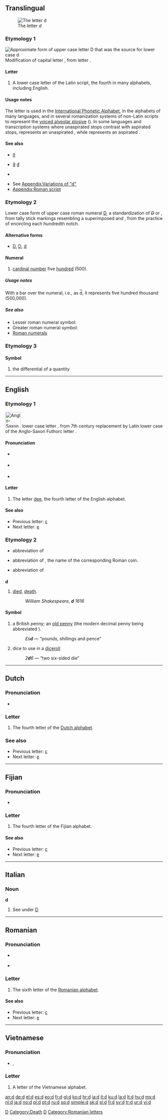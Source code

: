 {{wikipedia}}
{{also|D|d'|Appendix:Variations of "d"}}
==Translingual==
[[Image:Latin D.png|thumb|The letter ''d'']]

===Etymology 1===
[[Image:Uncial d.png|Approximate form of upper case letter D that was the source for lower case d]]
Modification of capital letter {{term|D}}, from {{etyl|grc}} letter {{term|sc=polytonic|Δ|tr=D||Delta|lang=grc}}.
<br clear="left" />

====Letter====
{{infl|mul|letter|lower case||upper case|D}}

# A lower case letter of the Latin script, the fourth in many alphabets, including English.

====Usage notes====
The letter {{term|d}} is used in the [[International Phonetic Alphabet]], in the alphabets of many languages, and in several romanization systems of non-Latin scripts to represent the [[w:Voiced alveolar plosive|voiced alveolar plosive]] ({{IPA|/d/}}).  In some languages and transcription systems where unaspirated stops contrast with aspirated stops, {{term|d}} represents an unaspirated {{IPAchar|/t/}}, while {{term|t}} represents an aspirated {{IPAchar|/tʰ/}}.

====See also====
* {{qualifier|select forms with diacritics}} {{IPAchar|[[ď]]}} {{IPAchar|[[đ]]}} [[ð]] {{IPAchar|[[ƌ]]}} {{IPAchar|[[ȡ]]}} {{IPAchar|[[ḍ]]}} {{IPAchar|[[ḏ]]}} {{IPAchar|[[ḑ]]}} {{IPAchar|[[ḓ]]}}
* {{qualifier|select similar letters and symbols}} [[∂]] [[₫]] {{IPAchar|[[ɖ]]}} {{onym||sc=IPAchar|ɗ}}
* {{qualifier|other scripts}} {{onym|el|sc=Grek|δ}} {{onym|ru|sc=Cyrl|д}} {{onym|he|sc=Hebr|ד}} {{onym|ko|sc=Hang|ㄷ}} {{onym|ar|sc=Arab|د}}
* See [[Appendix:Variations of "d"]]
* [[Appendix:Roman script]]

===Etymology 2===
Lower case form of upper case roman numeral [[D]], a standardization of ''<s>D</s>'' or ''{{unicode|Ð}}'', from tally stick markings resembling a superimposed {{unicode|Ɔ}} and {{unicode|⋌}}, from the practice of encircling each hundredth {{unicode|⋌}} notch.

====Alternative forms====
* [[D]], [[Ⅾ]], [[ⅾ]]

====Numeral====
{{infl|mul|numeral|lower case Roman numeral||uper case|D}}

# [[cardinal number]] five [[hundred]] (500).

=====Usage notes=====
With a bar over the numeral, i.e., as <span style="text-decoration:overline;">d</span>, it represents five hundred thousand (500,000).

=====See also=====
* Lesser roman numeral symbol: {{onym|mul|c|gloss=100}}
* Greater roman numeral symbol: {{onym|mul|m|gloss=1000}}
* [[w:Roman numerals|Roman numerals]]

===Etymology 3===

====Symbol====
{{infl|mul|symbol}}

# {{mathematics}} the differential of a quantity

[[Category:IPA symbols|D]]

----

==English==

===Etymology 1===
[[Image:Runic letter dagaz.png|left|50px|Anglo-Saxon Futhorc letter ᛞ, the Old English letter replaced by Latin d]]
{{etyl|ang}} lower case letter {{term|d}}, from 7th century replacement by Latin lower case {{term|d|lang=la}} of the Anglo-Saxon Futhorc letter {{term|ᛞ}}.<br clear="left"/>

====Pronunciation====
* {{sense|letter name}} {{IPA|/diː/}}
* {{sense|phoneme}} {{IPA|/d/}}
: {{audio|en-us-d.ogg|Audio (US)}}
: {{audio|en-uk-d.ogg|Audio (UK)}}
* {{sense|phoneme}} {{IPA|/d/}}

====Letter====
{{infl|en|letter|lower case||upper case|D}}

# The letter [[dee]], the fourth letter of the English alphabet.

====See also====
* Previous letter: [[c]]
* Next letter: [[e]]

===Etymology 2===
* {{sense|died, death}} abbreviation of
* {{sense|British penny; old penny}} abbreviation of {{etyl|la}} {{term|denarii}}, the name of the corresponding Roman coin.
* {{sense|games|dice to use in a diceroll}} abbreviation of {{term|dice}}

===={{abbreviation}}====
'''d'''

# [[died]], [[death]].
#: ''William Shakespeare, '''d''' 1616''

====Symbol====
{{infl|en|symbol}}

# {{context|until February 1971}} a British penny; an [[old penny]] (the modern decimal penny being abbreviated {{term|p}}).
#: ''£s'''d''''' — “pounds, shillings and pence”
# {{games|infix}} dice to use in a [[diceroll]]
#: ''2'''d'''6'' — “two six-sided die”

[[Category:Death]]
[[Category:Latin letters|D]]

----

==Dutch==

===Pronunciation===
* {{sense|letter name}} {{IPA|/deː/|lang=nl}}

===Letter===
{{infl|nl|letter|lower case||upper case|D}}

# The fourth letter of the [[Dutch alphabet]].

===See also===
* Previous letter: [[c#Dutch|c]]
* Next letter: [[e#Dutch|e]]

----

==Fijian==

===Pronunciation===
* {{sense|phoneme}} {{IPA|lang=fj|/nd/}}

===Letter===
{{infl|fj|letter|lower case||upper case|D}}

# The fourth letter of the Fijian alphabet.

====See also====
* Previous letter: [[c]]
* Next letter: [[e]]

----

==Italian==

===Noun===
'''d''' {{m|f|inv}}

# See under [[D#Italian|D]]

----

==Romanian==

===Pronunciation===
* {{sense|letter name}} {{IPA|/de/|lang=ro}}
* {{sense|phoneme}} {{IPA|/d/|lang=ro}}

===Letter===
{{infl|ro|letter|lower case||upper case|D}}

# The sixth letter of the [[Romanian alphabet]].

====See also====
* Previous letter: [[c]]
* Next letter: [[e]]

[[Category:Romanian letters]]

----

==Vietnamese==

===Pronunciation===
* {{sense|phoneme}} {{qualifier|north}} {{IPA|lang=vi|/z/}}, {{qualifier|south}} {{IPA|lang=vi|/j/}}

===Letter===
{{infl|vi|letter|lower case||upper case|D}}

# A letter of the Vietnamese alphabet.

[[an:d]]
[[de:d]]
[[el:d]]
[[es:d]]
[[eo:d]]
[[fr:d]]
[[gl:d]]
[[ko:d]]
[[hr:d]]
[[ia:d]]
[[it:d]]
[[ku:d]]
[[la:d]]
[[lt:d]]
[[hu:d]]
[[ms:d]]
[[nl:d]]
[[ja:d]]
[[no:d]]
[[pl:d]]
[[pt:d]]
[[ru:d]]
[[sq:d]]
[[simple:d]]
[[sk:d]]
[[sl:d]]
[[fi:d]]
[[sv:d]]
[[tr:d]]
[[ur:d]]
[[vi:d]]